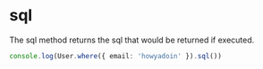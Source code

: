 # sql

The sql method returns the sql that would be returned if executed.

```ts
console.log(User.where({ email: 'howyadoin' }).sql())
```
